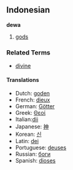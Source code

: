 ==Indonesian==
'''dewa''' 
# [[god]]s

===Related Terms===
*[[divine]]

====Translations====

*Dutch: [[goden]]
*French: [[dieux]]
*German: [[Götter]]
*Greek: [[Θεοί]]
*Italian:[[dii]]
*Japanese: [[神]]
*Korean: [[신]]
*Latin: [[dei]]
*Portuguese: [[deuses]]
*Russian: [[боги]]
*Spanish: [[dioses]]